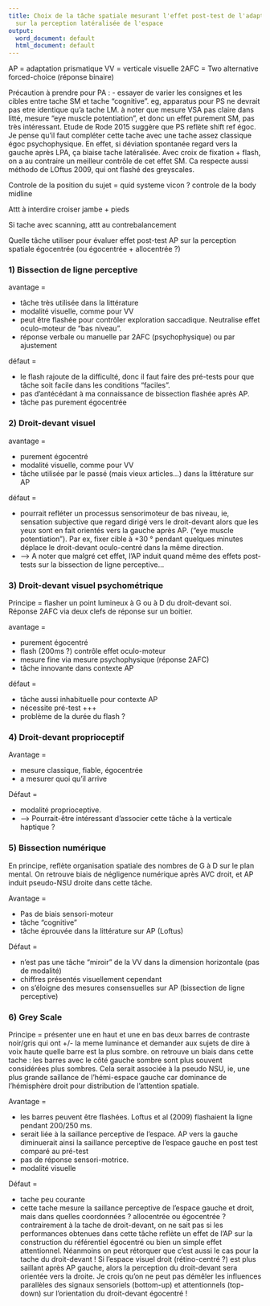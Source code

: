 ```yaml
---
title: Choix de la tâche spatiale mesurant l'effet post-test de l'adaptation prismatique
  sur la perception latéralisée de l'espace
output:
  word_document: default
  html_document: default
---
```

AP = adaptation prismatique
VV = verticale visuelle
2AFC = Two alternative forced-choice (réponse binaire)

Précaution à prendre pour PA : 
- essayer de varier les consignes et les cibles entre tache SM et tache "cognitive". eg, apparatus pour PS ne devrait pas etre identique qu'a tache LM. à noter que mesure VSA pas claire dans litté, mesure "eye muscle potentiation", et donc un effet purement SM, pas très intéressant. Etude de Rode 2015 suggère que PS reflète shift ref égoc. Je pense qu'il faut compléter cette tache avec une tache assez classique égoc psychophysique. En effet, si déviation spontanée regard vers la gauche après LPA, ça biaise tache latéralisée. Avec croix de fixation + flash, on a au contraire un meilleur contrôle de cet effet SM. Ca respecte aussi méthodo de LOftus 2009, qui ont flashé des greyscales.

Controle de la position du sujet = quid systeme vicon ? controle de la body midline

Attt à interdire croiser jambe + pieds

Si tache avec scanning, attt au contrebalancement

Quelle tâche utiliser pour évaluer effet post-test AP sur la perception spatiale égocentrée (ou égocentrée + allocentrée ?)

### 1) Bissection de ligne perceptive  

avantage = 

  - tâche très utilisée dans la littérature
  - modalité visuelle, comme pour VV
  - peut être flashée pour contrôler exploration saccadique. Neutralise effet oculo-moteur de "bas niveau".
  - réponse verbale ou manuelle par 2AFC (psychophysique) ou par ajustement 
  
défaut = 

  - le flash rajoute de la difficulté, donc il faut faire des pré-tests pour que tâche soit facile dans les conditions "faciles". 
  - pas d'antécédant à ma connaissance de bissection flashée après AP.
  - tâche pas purement égocentrée    

### 2) Droit-devant visuel  

avantage =   

  - purement égocentré
  - modalité visuelle, comme pour VV
  - tâche utilisée par le passé (mais vieux articles...) dans la littérature sur AP
  
défaut =  

  - pourrait refléter un processus sensorimoteur de bas niveau, ie, sensation subjective que regard dirigé vers le droit-devant alors que les yeux sont en fait orientés vers la gauche après AP. ("eye muscle potentiation"). Par ex, fixer cible à +30 ° pendant quelques minutes déplace le droit-devant oculo-centré dans la même direction.
  - --> A noter que malgré cet effet, l'AP induit quand même des effets post-tests sur la bissection de ligne perceptive...
  
### 3) Droit-devant visuel psychométrique

Principe = flasher un point lumineux à G ou à D du droit-devant soi. Réponse 2AFC via deux clefs de réponse sur un boitier.  

avantage = 

  - purement égocentré
  - flash (200ms ?) contrôle effet oculo-moteur
  - mesure fine via mesure psychophysique (réponse 2AFC)
  - tâche innovante dans contexte AP
  
défaut =   

  - tâche aussi inhabituelle pour contexte AP
  - nécessite pré-test +++
  - problème de la durée du flash ?
  
### 4) Droit-devant proprioceptif

Avantage =

  - mesure classique, fiable, égocentrée
  - a mesurer quoi qu'il arrive
  
Défaut =

  - modalité proprioceptive. 
  - --> Pourrait-être intéressant d'associer cette tâche à la verticale haptique ?
  
### 5) Bissection numérique

En principe, reflète organisation spatiale des nombres de G à D sur le plan mental. On retrouve biais de négligence numérique après AVC droit, et AP induit pseudo-NSU droite dans cette tâche.

Avantage = 

  - Pas de biais sensori-moteur
  - tâche "cognitive"
  - tâche éprouvée dans la littérature sur AP (Loftus)
  
Défaut =

  - n'est pas une tâche "miroir" de la VV dans la dimension horizontale (pas de modalité)
  - chiffres présentés visuellement cependant
  - on s'éloigne des mesures consensuelles sur AP (bissection de ligne perceptive)
  
### 6) Grey Scale

Principe = présenter une en haut et une en bas deux barres de contraste noir/gris qui ont +/- la meme luminance et demander aux sujets de dire à voix haute quelle barre est la plus sombre. on retrouve un biais dans cette tache : les barres avec le côté gauche sombre sont plus souvent considérées plus sombres. Cela serait associée à la pseudo NSU, ie, une plus grande saillance de l'hémi-espace gauche car dominance de l'hémisphère droit pour distribution de l'attention spatiale.

Avantage =

  - les barres peuvent être flashées. Loftus et al (2009) flashaient la ligne pendant 200/250 ms.
  - serait liée à la saillance perceptive de l'espace. AP vers la gauche diminuerait ainsi la saillance perceptive de l'espace gauche en post test comparé au pré-test
  - pas de réponse sensori-motrice.
  - modalité visuelle
  
Défaut = 
  
  - tache peu courante
  - cette tache mesure la saillance perceptive de l'espace gauche et droit, mais dans quelles coordonnées ? allocentrée ou égocentrée ? contrairement à la tache de droit-devant, on ne sait pas si les performances obtenues dans cette tâche reflète un effet de l'AP sur la construction du référentiel égocentré ou bien un simple effet attentionnel. Néanmoins on peut rétorquer que c'est aussi le cas pour la tache du droit-devant ! Si l'espace visuel droit (rétino-centré ?) est plus saillant après AP gauche, alors la perception du droit-devant sera orientée vers la droite. Je crois qu'on ne peut pas démêler les influences parallèles des signaux sensoriels (bottom-up) et attentionnels (top-down) sur l'orientation du droit-devant égocentré ! 

  


